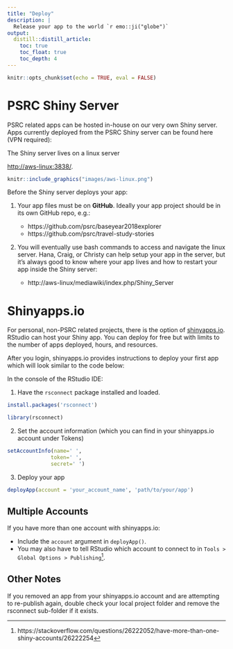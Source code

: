 ```yaml
---
title: "Deploy"
description: |
  Release your app to the world `r emo::ji("globe")`
output: 
  distill::distill_article:
    toc: true
    toc_float: true
    toc_depth: 4
---
```


```r
knitr::opts_chunk$set(echo = TRUE, eval = FALSE)
```

# PSRC Shiny Server

PSRC related apps can be hosted in-house on our very own Shiny server. Apps currently deployed from the PSRC Shiny server can be found here (VPN required): 

<aside>
The Shiny server lives on a linux server
</aside>

[http://aws-linux:3838/](http://aws-linux:3838/).

```r
knitr::include_graphics("images/aws-linux.png")
```



Before the Shiny server deploys your app:

1. Your app files must be on **GitHub**. Ideally your app project should be in its own GitHub repo, e.g.:

    - https://github.com/psrc/baseyear2018explorer
    - https://github.com/psrc/travel-study-stories
  
2. You will eventually use bash commands to access and navigate the linux server. Hana, Craig, or Christy can help setup your app in the server, but it's always good to know where your app lives and how to restart your app inside the Shiny server:

    - http://aws-linux/mediawiki/index.php/Shiny_Server


# Shinyapps.io

For personal, non-PSRC related projects, there is the option of [shinyapps.io](https://www.shinyapps.io/). RStudio can host your Shiny app. You can deploy for free but with limits to the number of apps deployed, hours, and resources.

After you login, shinyapps.io provides instructions to deploy your first app which will look similar to the code below: 

In the console of the RStudio IDE:

1. Have the `rsconnect` package installed and loaded.

```r
install.packages('rsconnect')

library(rsconnect)
```

2. Set the account information (which you can find in your shinyapps.io account under Tokens)

```r
setAccountInfo(name=' ',
              token=' ',
              secret=' ')
```

3. Deploy your app

```r
deployApp(account = 'your_account_name', 'path/to/your/app')
```

## Multiple Accounts

If you have more than one account with shinyapps.io:

- Include the `account` argument in `deployApp()`. 
- You may also have to tell RStudio which account to connect to in `Tools > Global Options > Publishing`[^1].

[^1]: https://stackoverflow.com/questions/26222052/have-more-than-one-shiny-accounts/26222254

## Other Notes

If you removed an app from your shinyapps.io account and are attempting to re-publish again, double check your local project folder and remove the rsconnect sub-folder if it exists. 

